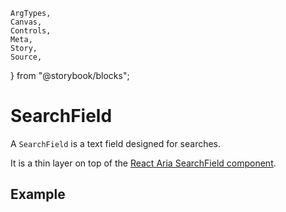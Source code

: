     ArgTypes,
    Canvas,
    Controls,
    Meta,
    Story,
    Source,
} from "@storybook/blocks";


<Meta of={stories} />

# SearchField

A `SearchField` is a text field designed for searches.

It is a thin layer on top of the
[React Aria SearchField component](https://react-spectrum.adobe.com/react-aria/SearchField.html).

## Example

<Canvas
    sourceState="shown"
    of={stories.Default}
/>
